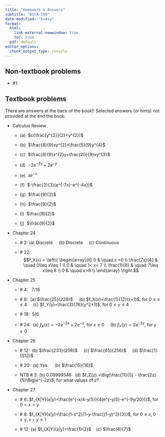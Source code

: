 ```yaml
---
title: "Homework 6 Answers"
subtitle: "BSTA 550"
date-modified: "today"
format: 
  html: 
    link-external-newwindow: true
    toc: true
  pdf: default 
editor_options: 
  chunk_output_type: console
---
```


## Non-textbook problems

-   #1: 

## Textbook problems

There are answers at the back of the book!! Selected answers (or hints) not provided at the end the book:

-   Calculus Review

    -   (a)  $c(\frac{y^{2}}{2}+y^{2})$

    -   (b)  $\frac{8}{9}xy^{2}+\frac{5}{9}y^{4}$

    -   (c)  $\frac{8}{9}x^{2}y+\frac{20}{9}xy^{3}$

    -   (d)  $-2e^{-2y}+2e^{-y}$

    -   (e)  $xe^{-x}$

    -   (f)  $-\frac{2}{3}(e^{-7x}-e^{-4x})$

    -   (g)  $\frac{9}{2}$

    -   (h)  $\frac{9}{2}$

    -   (i)  $\frac{9}{2}$

    -   (j)  $\frac{9}{2}$

-   Chapter 24

    -   \# 2: (a) Discrete     (b) Discrete     (c) Continuous

    -   \# 22: $$f_X(x) = \left\{
                \begin{array}{ll}
                    0 & \quad x <0 \\
                    \frac{7x}{4} & \quad 0\leq x\leq 1 \\
                    0 & \quad 1< x< 7 \\
                    \frac{1}{8} & \quad 7\leq x\leq 8 \\
                    0 & \quad  x>8 \\
                \end{array}
            \right.$$

-   Chapter 25

    -   \# 4:   7/16

    -   \# 8:  (a) $\frac{25}{228}$     (b) $f_X(x)=\frac{1}{12}(x+1)$, for $0\leq x\leq 4$     (c) $f_Y(y)=\frac{3}{76}(y^2+1)$, for $0\leq y\leq 4$

    -   \# 18:  5/6

    -   \# 24:  (a) $f_X(x)=-2e^{-2x}+2e^{-x}$, for $x\geq 0$     (b) $f_Y(y)=2e^{-2y}$, for $y\geq 0$

-   Chapter 26

    -   \# 12:  (b) $\frac{233}{256}$     (c) $\frac{65}{256}$     (d) $\frac{1}{512}$

    -   \# 20:  (a) Yes.     (b) $\frac{15}{16}$

    -   NTB \# 3: (b) 0.09999546   (d) $f_Z(z) =\Big(\frac{11}{5} - \frac{2z}{5}\Big)e^{-2z}$, for what values of $z$?

-   Chapter 27

    -   \# 6: $f_{X|Y}(x|y)=\frac{e^{-x/4-y/5}}{4(e^{-y/5}-e^{-9y/20})}$, for $0< x< y$

    -   \# 8: $f_{X|Y}(x|y)=\frac{1-x^2}{1-y-\frac{(1-y)^3}{3}}$, for $0\leq x, 0\leq y, x+y\leq 1$

    -   \# 12: (a) $f_{X|Y}(x|y)=\frac{1}{2}$    (c) $\frac{4}{7}$

